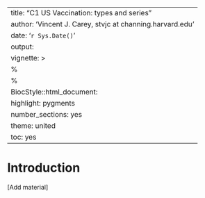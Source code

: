 
---
title: "C1 US Vaccination: types and series"
author: 'Vincent J. Carey, stvjc at channing.harvard.edu'
date: '`r Sys.Date()`'
output:
vignette: >
  %\VignetteEngine{knitr::rmarkdown}
  %\VignetteIndexEntry{C1 US Vaccination: types and series}
  BiocStyle::html_document:
    highlight: pygments
    number_sections: yes
    theme: united
    toc: yes
---

# Introduction

[Add material]

